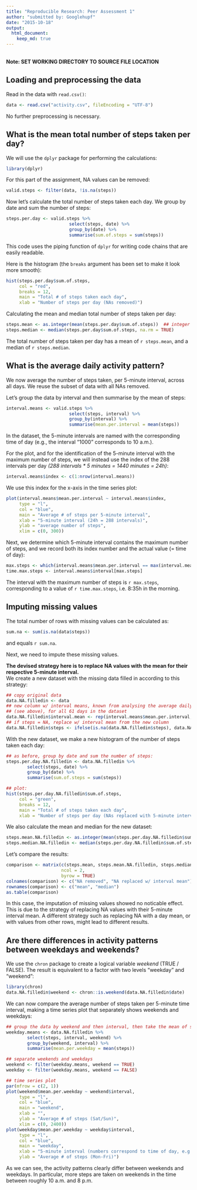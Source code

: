 ```yaml
---
title: "Reproducible Research: Peer Assessment 1"
author: "submitted by: Googlehupf"
date: "2015-10-18"
output: 
  html_document:
    keep_md: true
---
```

<br />
**Note: SET WORKING DIRECTORY TO SOURCE FILE LOCATION**
<br/>


## Loading and preprocessing the data
Read in the data with `read.csv()`:
```r
data <- read.csv("activity.csv", fileEncoding = "UTF-8")
```
No further preprocessing is necessary.

## What is the mean total number of steps taken per day?
We will use the `dplyr` package for performing the calculations:
```r
library(dplyr)
```
For this part of the assignment, NA values can be removed:
```r
valid.steps <- filter(data, !is.na(steps))
```
Now let's calculate the total number of steps taken each day. We group by date and sum the number of steps:
```r
steps.per.day <- valid.steps %>%
                        select(steps, date) %>%
                        group_by(date) %>%
                        summarise(sum.of.steps = sum(steps))
```
This code uses the piping function of ```dplyr``` for writing code chains that are easily readable.

Here is the histogram (the ```breaks``` argument has been set to make it look more smooth):
```r
hist(steps.per.day$sum.of.steps, 
     col = "red", 
     breaks = 12, 
     main = "Total # of steps taken each day", 
     xlab = "Number of steps per day (NAs removed)")
```

Calculating the mean and median total number of steps taken per day:
```r
steps.mean <- as.integer(mean(steps.per.day$sum.of.steps))  ## integer for plain text presentation
steps.median <- median(steps.per.day$sum.of.steps, na.rm = TRUE)
```
The total number of steps taken per day has a mean of ```r steps.mean```, and a median of ```r steps.median```.


## What is the average daily activity pattern?
We now average the number of steps taken, per 5-minute interval, across all days. We reuse the subset of data with all NAs removed. 

Let's group the data by interval and then summarise by the mean of steps:
```r
interval.means <- valid.steps %>%
                        select(steps, interval) %>%
                        group_by(interval) %>%
                        summarise(mean.per.interval = mean(steps))
```

In the dataset, the 5-minute intervals are named with the corresponding time of day (e.g., the interval "1000" corresponds to 10 a.m.).

For the plot, and for the identification of the 5-minute interval with the maximum number of steps, we will instead use the index of the 288 intervals per day _(288 intervals * 5 minutes = 1440 minutes = 24h)_:
```r
interval.means$index <- c(1:nrow(interval.means))
```

We use this index for the x-axis in the time series plot:
```r
plot(interval.means$mean.per.interval ~ interval.means$index, 
     type = "l", 
     col = "blue", 
     main = "Average # of steps per 5-minute interval", 
     xlab = "5-minute interval (24h = 288 intervals)", 
     ylab = "average number of steps", 
     xlim = c(0, 300))
```

Next, we determine which 5-minute interval contains the maximum number of steps, and we record both its index number and the actual value (= time of day):
```r
max.steps <- which(interval.means$mean.per.interval == max(interval.means$mean.per.interval))
time.max.steps <- interval.means$interval[max.steps]
```
The interval with the maximum number of steps is ```r max.steps```, corresponding to a value of ```r time.max.steps```, i.e. 8:35h in the morning.


## Imputing missing values
The total number of rows with missing values can be calculated as:
```r
sum.na <- sum(is.na(data$steps))
```
and equals ```r sum.na```.

Next, we need to impute these missing values.

**The devised strategy here is to replace NA values with the mean for their respective 5-minute interval.**  
We create a new dataset with the missing data filled in according to this strategy:
```r
## copy original data
data.NA.filledin <- data
## new column w/ interval means, known from analysing the average daily activity patterns
## (see above), for all 61 days in the dataset
data.NA.filledin$interval.mean <- rep(interval.means$mean.per.interval, 61)
## if steps = NA, replace w/ interval mean from the new column
data.NA.filledin$steps <- ifelse(is.na(data.NA.filledin$steps), data.NA.filledin$interval.mean, data.NA.filledin$steps)
```

With the new dataset, we make a new histogram of the number of steps taken each day:
```r
## as before, group by date and sum the number of steps:
steps.per.day.NA.filledin <- data.NA.filledin %>%
        select(steps, date) %>%
        group_by(date) %>%
        summarise(sum.of.steps = sum(steps))

## plot:
hist(steps.per.day.NA.filledin$sum.of.steps, 
     col = "green", 
     breaks = 12, 
     main = "Total # of steps taken each day", 
     xlab = "Number of steps per day (NAs replaced with 5-minute interval mean)")
```

We also calculate the mean and median for the new dataset:
```r
steps.mean.NA.filledin <- as.integer(mean(steps.per.day.NA.filledin$sum.of.steps))
steps.median.NA.filledin <- median(steps.per.day.NA.filledin$sum.of.steps)
```

Let's compare the results:
```r
comparison <- matrix(c(steps.mean, steps.mean.NA.filledin, steps.median, steps.median.NA.filledin), 
                     ncol = 2, 
                     byrow = TRUE)
colnames(comparison) <- c("NA removed", "NA replaced w/ interval mean")
rownames(comparison) <- c("mean", "median")
as.table(comparison)
```
In this case, the imputation of missing values showed no noticable effect. This is due to the strategy of replacing NA values with their 5-minute interval mean. A different strategy such as replacing NA with a day mean, or with values from other rows, might lead to different results.


## Are there differences in activity patterns between weekdays and weekends?
We use the ```chron``` package to create a logical variable _weekend_ (TRUE / FALSE). The result is equivalent to a factor with two levels "weekday" and "weekend":
```r
library(chron)
data.NA.filledin$weekend <- chron::is.weekend(data.NA.filledin$date)
```

We can now compare the average number of steps taken per 5-minute time interval, making a time series plot that separately shows weekends and weekdays:
```r
## group the data by weekend and then interval, then take the mean of steps
weekday.means <- data.NA.filledin %>%
        select(steps, interval, weekend) %>%
        group_by(weekend, interval) %>%
        summarise(mean.per.weekday = mean(steps))

## separate weekends and weekdays
weekend <- filter(weekday.means, weekend == TRUE)
weekday <- filter(weekday.means, weekend == FALSE)

## time series plot
par(mfrow = c(2, 1))
plot(weekend$mean.per.weekday ~ weekend$interval, 
     type = "l", 
     col = "blue", 
     main = "weekend", 
     xlab = "", 
     ylab = "Average # of steps (Sat/Sun)", 
     xlim = c(0, 2400))
plot(weekday$mean.per.weekday ~ weekday$interval, 
     type = "l", 
     col = "blue", 
     main = "weekday", 
     xlab = "5-minute interval (numbers correspond to time of day, e.g. 1000 = 10 a.m.)", 
     ylab = "Average # of steps (Mon-Fri)")
```

As we can see, the activity patterns clearly differ between weekends and weekdays. In particular, more steps are taken on weekends in the time between roughly 10 a.m. and 8 p.m.
